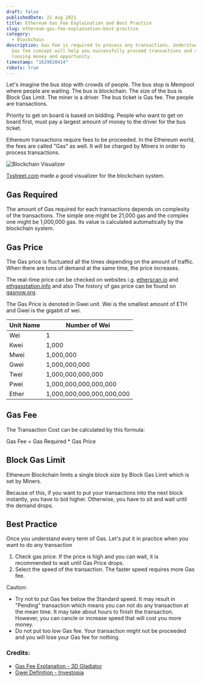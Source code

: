 ```yaml
---
draft: false
publishedDate: 22 Aug 2021
title: Ethereum Gas Fee Explaination and Best Practice
slug: ethereum-gas-fee-explaination-best-practice
category:
  - Blockchain
description: Gas Fee is required to process any transactions. Understanding of
  Gas fee concept will help you successfully proceed transactions and avoid
  loosing money and opportunity.
timestamp: "1629620414"
robots: true
---
```

Let's imagine the bus stop with crowds of people. The bus stop is Mempool where people are waiting. The bus is blockchain. The size of the bus is Block Gas Limit. The miner is a driver. The bus ticket is Gas fee. The people are transactions.

Priority to get on board is based on bidding. People who want to get on board first, must pay a largest amount of money to the driver for the bus ticket.

Ethereum transactions require fees to be proceeded. In the Ethereum world, the fees are called "Gas" as well. It will be charged by Miners in order to process transactions. 

![Blockchain Visualizer](https://res.cloudinary.com/beforeifly/image/upload/v1629643289/anaecha.com/posts/txstreet-website_aabxsk.jpg "Blockchain Visualizer")

[Txstreet.com](https://txstreet.com) made a good visualizer for the blockchain system.

## Gas Required

The amount of Gas required for each transactions depends on complexity of the transactions. The simple one might be 21,000 gas and the complex one might be 1,000,000 gas. Its value is calculated automatically by the blockchain system.

## Gas Price

The Gas price is fluctuated all the times depending on the amount of traffic. When there are tons of demand at the same time, the price increases.

The real-time price can be checked on websites i.g. [etherscan.io](https://etherscan.io/gastracker) and [ethgasstation.info](https://ethgasstation.info) and also The history of gas price can be found on [gasnow.org](https://www.gasnow.org)[](https://ethereumprice.org/gas/).

The Gas Price is denoted in Gwei unit. Wei is the smallest amount of ETH and Gwei is the gigabit of wei.

<table>
<thead>
<tr><th>Unit Name</th><th>Number of Wei</th></tr>
</thead>
<tbody>
<tr><td>Wei</td><td>1</td></tr>
<tr><td>Kwei</td><td>1,000</td></tr>
<tr><td>Mwei</td><td>1,000,000</td></tr>
<tr><td>Gwei</td><td>1,000,000,000</td></tr>
<tr><td>Twei</td><td>1,000,000,000,000</td></tr>
<tr><td>Pwei</td><td>1,000,000,000,000,000</td></tr>
<tr><td>Ether</td><td>1,000,000,000,000,000,000</td></tr>
</tbody>
</table>

## Gas Fee

The Transaction Cost can be calculated by this formula:

Gas Fee = Gas Required * Gas Price

## Block Gas Limit

Ethereum Blockchain limits a single block size by Block Gas Limit which is set by Miners. 

Because of this, if you want to put your transactions into the next block instantly, you have to bid higher. Otherwise, you have to sit and wait until the demand drops.

## Best Practice

Once you understand every term of Gas. Let's put it in practice when you want to do any transaction

1. Check gas price. If the price is high and you can wait, it is recommended to wait until Gas Price drops.
2. Select the speed of the transaction. The faster speed requires more Gas fee.

Caution: 

* Try not to put Gas fee below the Standard speed. It may result in "Pending" transaction which means you can not do any transaction at the mean time. It may take about hours to finish the transaction. However, you can cancle or increase speed that will cost you more money.
* Do not put too low Gas fee. Your transaction might not be proceeded and you will lose your Gas fee for nothing.

### Credits:

* [Gas Fee Explanation - 3D Gladiator](https://www.youtube.com/watch?v=2RrbMy6SD_A)
* [Gwei Definition - Investopia](https://www.google.com/url?sa=t&rct=j&q=&esrc=s&source=web&cd=&cad=rja&uact=8&ved=2ahUKEwjF7ZqJwsTyAhWYzjgGHcxnD-cQFnoECBMQAw&url=https%3A%2F%2Fwww.investopedia.com%2Fterms%2Fg%2Fgwei-ethereum.asp&usg=AOvVaw2qYE8SbQnE6bOHtmTvLsoO)
